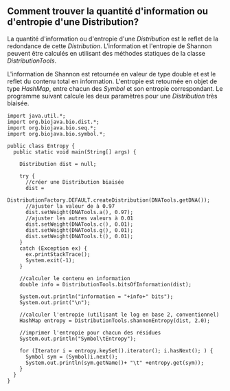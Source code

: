 == Comment trouver la quantité d'information ou d'entropie d'une Distribution? ==

La quantité d'information ou d'entropie d'une ''Distribution'' est le reflet de la redondance de cette ''Distribution''. L'information et l'entropie de Shannon peuvent être calculés en utilisant des méthodes statiques de la classe ''DistributionTools''.

L'information de Shannon est retournée en valeur de type double et est le reflet du contenu total en information. L'entropie est retournée en objet de type ''HashMap'', entre chacun des ''Symbol'' et son entropie correspondant. Le programme suivant calcule les deux paramètres pour une ''Distribution'' très biaisée.

<pre>
import java.util.*;
import org.biojava.bio.dist.*;
import org.biojava.bio.seq.*;
import org.biojava.bio.symbol.*;

public class Entropy {
  public static void main(String[] args) {
    
    Distribution dist = null;

    try {
      //créer une Distribution biaisée
      dist =
          DistributionFactory.DEFAULT.createDistribution(DNATools.getDNA());
      //ajuster la valeur de à 0.97
      dist.setWeight(DNATools.a(), 0.97);
      //ajuster les autres valeurs à 0.01
      dist.setWeight(DNATools.c(), 0.01);
      dist.setWeight(DNATools.g(), 0.01);
      dist.setWeight(DNATools.t(), 0.01);
    }
    catch (Exception ex) {
      ex.printStackTrace();
      System.exit(-1);
    }
    
    //calculer le contenu en information
    double info = DistributionTools.bitsOfInformation(dist);
    
    System.out.println("information = "+info+" bits");
    System.out.print("\n");
    
    //calculer l'entropie (utilisant le log en base 2, conventionnel)
    HashMap entropy = DistributionTools.shannonEntropy(dist, 2.0);
    
    //imprimer l'entropie pour chacun des résidues
    System.out.println("Symbol\tEntropy");
    
    for (Iterator i = entropy.keySet().iterator(); i.hasNext(); ) {
      Symbol sym = (Symbol)i.next();
      System.out.println(sym.getName()+ "\t" +entropy.get(sym));
    }
  }
}
</pre>